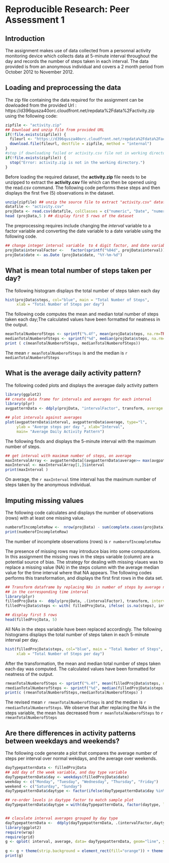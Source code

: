 # Reproducible Research: Peer Assessment 1


## Introduction 
The assignment makes use of data collected from a personnal activity monitoring device which collects data at 5-minute interval throughout the day and records the number of steps taken in each interval. The data provided is from an anonymous individual and covers a 2 month period from October 2012 to November 2012.

## Loading and preprocessing the data

The zip file containing the data required for the assignment can be dowloaded from the provided Url : https://d396qusza40orc.cloudfront.net/repdata%2Fdata%2Factivity.zip  using the following code:


```r
zipfile <- "activity.zip"
## Download and unzip file from provided URL
if(!file.exists(zipfile)) {
  fileurl <- "https://d396qusza40orc.cloudfront.net/repdata%2Fdata%2Factivity.zip"
  download.file(fileurl, destfile = zipfile, method = "internal")
}
#stop if downloading failed or activity.csv file not in working directory
if(!file.exists(zipfile)) {
  stop("Error: activity.zip is not in the working directory.")
}

```

Before loading the required dataset, the **activity.zip**  file needs to be unzipped to extract the **activity.csv** file which can then be opened using the read.csv command. The following code performs these steps and then displays the first five (5) observations in the dataset.
```r
unzip(zipfile) ## unzip the source file to extract "activity.csv" datafile
datafile <- "activity.csv"
projData <- read.csv(datafile, colClasses = c("numeric", "Date", "numeric")) ## load the project data
head (projData,5 ) ## display first 5 rows of the dataset

```

The preprocessing requires include changing the *interval* variable to a factor variable and converting the date variable to a date variable using the following code.
```r
## change integer interval variable  to 4 digit factor, and date variable to a Date() variable
projData$intervalFactor <-   factor(sprintf("%04d", projData$interval))
projData$date <- as.Date (projData$date, "%Y-%m-%d")

```


## What is mean total number of steps taken per day?

The following histogram displays the total number of steps taken each day
```r
hist(projData$steps, col="blue", main = "Total Number of Steps", 
     xlab = "Total Number of Steps per day")
```

     
The following code computes the mean and median total number of steps taken each day;The calculated 
values have been formatted for neatness in the output.
```r
meanTotalNumberofSteps <- sprintf("%.4f", mean(projData$steps, na.rm=TRUE)) 
medianTotalNumberofSteps <- sprintf("%d", median(projData$steps, na.rm=TRUE))
print ( c(meanTotalNumberofSteps, medianTotalNumberofSteps))
```

The mean `r meanTotalNumberofSteps ` is and the median is `r medianTotalNumberofSteps `

## What is the average daily activity pattern?

The following coded plots and displays the averagae daily activity pattern
```r
library(ggplot2)
## create data frame for intervals and averages for each interval
library(plyr)
avgpatternData <- ddply(projData, "intervalFactor", transform, average = mean(steps, na.rm=TRUE))

## plot intervals against averages
plot(avgpatternData$interval, avgpatternData$average, type="l", 
     ylab = "Averge steps per day ", xlab="Interval", 
     main= "Average Daily Activity Pattern")

```

The following finds and displays the 5-minute interval with the maximum number of steps.
```r
## get interval with maximum number of steps, on average
maxIntervalArray <- avgpatternData[(avgpatternData$average>= max(avgpatternData$average)),]
maxInterval <- maxIntervalArray[1,]$interval
print(maxInterval )

```

On average, the `r maxInterval `   time interval has the maximum number of steps taken by the anonymous individual.

## Imputing missing values

The following code calculates and displays the number of observations (rows) with at 
least one missing value.
```r
numberofIncompleteRow <-  nrow(projData) - sum(complete.cases(projData))
print(numberofIncompleteRow)
```

The number of incomplete observations (rows) is `r numberofIncompleteRow`

The presence of missing rows may introduce bias into some computations. In this assignment the missing rows in the steps variable (column)  are a potential source of bias. The strategy for dealing with missing vlaues was to replace a missing value (NA) in the steps column with the average median value for the time interval where that NA appears. The following codes performs this transformation, and displays the first first rows in the data set.

```r
## Transform dataframe by replacing NAs in number of steps by average number of steps
## in the corresponding time interval 
library(plyr)
filledProjData <-  ddply(projData, .(intervalFactor), transform, intervalMedian = median(steps, na.rm=TRUE))
filledProjData$steps <- with( filledProjData, ifelse( is.na(steps), intervalMedian , steps) )

## display first 5 rows
head(filledProjData, 5)
```

All NAs in the steps variable have been replaced accordingly. The following histograms displays the total number of steps taken in each 5-minute interval per day.
```r
hist(filledProjData$steps, col="blue", main = "Total Number of Steps", 
     xlab = "Total Number of Steps per day")

```

After the transformation, the mean and median total number of steps taken each day was computed. The calculated values have been formatted for neatness of the output.
```r
rmeanTotalNumberofSteps <- sprintf("%.4f", mean(filledProjData$steps, na.rm=TRUE)) 
rmedianTotalNumberofSteps <- sprintf("%d", median(filledProjData$steps, na.rm=TRUE))
print(c (rmeanTotalNumberofSteps,rmedianTotalNumberofSteps) )
```

The revised mean `r rmeanTotalNumberofSteps ` is and the median is `r rmedianTotalNumberofSteps `. We observe that after replacing the NAs in the steps variable, the mean has decreased from `r meanTotalNumberofSteps` to `r rmeanTotalNumberofSteps`

## Are there differences in activity patterns between weekdays and weekends?

The following code generate a plot that compares the average number of steps per interval over normal wekdays, and the average over weekends.

```r

dayTypepatternData <- filledProjData
## add day of the week variable, and day type variable
dayTypepatternData$day <- weekdays(filledProjData$date)
weekday <- c("Monday", "Tuesday", "Wednesday", "Thursday", "Friday")
weekend <- c("Saturday", "Sunday")
dayTypepatternData$daytype <- factor(ifelse(dayTypepatternData$day %in% weekend, "weekend", "weekday"))

## re-order levels in daytype factor to match sample plot
dayTypepatternData$daytype = with(dayTypepatternData, factor(daytype, levels = rev(levels(daytype))))


## claculate interval averages grouped by day type 
dayTypepatternData <-  ddply(dayTypepatternData, .(intervalFactor,daytype), transform, average = median(steps, na.rm=TRUE))
library(ggplot2)
require(wrap)
require(grid)
g <- qplot( interval, average, data= dayTypepatternData, geom="line", ylab= "Average Number of Steps")+ facet_wrap(~daytype, ncol=1) 
 
g <- g + theme(strip.background = element_rect(fill="orange")) + theme(strip.text.x = element_text(size = 20) ) 
print(g)

```

